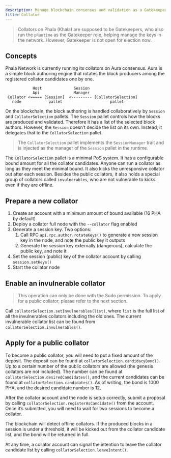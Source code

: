 ```yaml
---
description: Manage blockchain consensus and validation as a Gatekeeper on Phala Network.
title: Collator
---
```



> Collators on Phala (Khala) are supposed to be Gatekeepers, who also run the `pRuntime` as the Gatekeeper role, helping manage the keys in the network. However, Gatekeeper is not open for election now.

## Concepts <a href="#concepts" id="concepts"></a>

Phala Network is currently running its collators on Aura consensus. Aura is a simple block authoring engine that rotates the block producers among the registered collator candidates one by one.

```
            Host              Session
            Api               Manager
 Collator <===== [Session]  <--------- [CollatorSelection]
   node            pallet                     pallet
```

On the blockchain, the block authoring is handled collaboratively by `Session` and `CollatorSelection` pallets. The `Session` pallet controls how the blocks are produced and validated. Therefore it has a list of the selected block authors. However, the `Session` doesn’t decide the list on its own. Instead, it delegates that to the `CollatorSelection` pallet.

> The `CollatorSelection` pallet implements the `SessionManager` trait and is injected as the manager of the `Session` pallet in the runtime.

The `CollatorSelection` pallet is a minimal PoS system. It has a configurable bound amount for all the collator candidates. Anyone can run a collator as long as they meet the minimal bound. It also kicks the unresponsive collator out after each session. Besides the public collators, it also holds a special group of collators called `invulnerables`, who are not vulnerable to kicks even if they are offline.

## Prepare a new collator <a href="#prepare-a-new-collator" id="prepare-a-new-collator"></a>

1. Create an account with a minimum amount of bound available (16 PHA by default)
2. Deploy a collator full node with the `--collator` flag enabled
3. Generate a session key. Two options:
   1. Call RPC `api.rpc.author.rotateKeys()` to generate a new session key in the node, and note the public key it outputs
   2. Generate the session key externally (dangerous), calculate the public key, and note it
4. Set the session (public) key of the collator account by calling `session.setKeys()`
5. Start the collator node

## Enable an invulnerable collator <a href="#enable-an-invulnerable-collator" id="enable-an-invulnerable-collator"></a>

> This operation can only be done with the Sudo permission. To apply for a public collator, please refer to the next section.

Call `collatorSelection.setInvulnerables(list)`, where `list` is the full list of all the invulnerables collators including the old ones. The current invulnerable collator list can be found from `collatorSelection.invulnerables()`.

## Apply for a public collator <a href="#apply-for-a-public-collator" id="apply-for-a-public-collator"></a>

To become a public collator, you will need to put a fixed amount of the deposit. The deposit can be found at `collatorSelection.candidacyBond()`. Up to a certain number of the public collators are allowed (the genesis collators are not included). The number can be found at `collatorSelection.desiredCandidates()`, and the current candidates can be found at `collatorSelection.candidates()`. As of writing, the bond is 1000 PHA, and the desired candidate number is 12.

After the collator account and the node is setup correctly, submit a proposal by calling `collatorSelection.registerAsCandidate()` from the account. Once it’s submitted, you will need to wait for two sessions to become a collator.

The blockchain will detect offline collators. If the produced blocks in a session is under a threshold, it will be kicked out from the collator candidate list, and the bond will be returned in full.

At any time, a collator account can signal the intention to leave the collator candidate list by calling `collatorSelection.leaveIntent()`.
